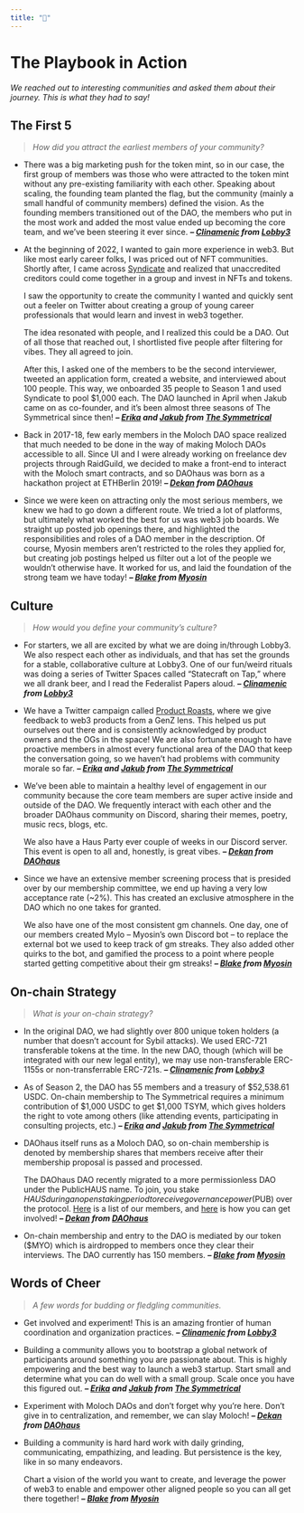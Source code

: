 ```yaml
---
title: "📕"
---
```


# The Playbook in Action {-}
*We reached out to interesting communities and asked them about their journey. This is what they had to say!*

## The First 5 {-}
> *How did you attract the earliest members of your community?*

- There was a big marketing push for the token mint, so in our case, the first group of members was those who were attracted to the token mint without any pre-existing familiarity with each other. Speaking about scaling, the founding team planted the flag, but the community (mainly a small handful of community members) defined the vision. As the founding members transitioned out of the DAO, the members who put in the most work and added the most value ended up becoming the core team, and we've been steering it ever since. ***-- [Clinamenic](https://twitter.com/clinamenic)* *from* *[Lobby3](https://www.lobby3.org/)***

<p>- At the beginning of 2022, I wanted to gain more experience in web3. But like most early career folks, I was priced out of NFT communities. Shortly after, I came across [Syndicate](https://syndicate.io/) and realized that unaccredited creditors could come together in a group and invest in NFTs and tokens. </p>
<p>I saw the opportunity to create the community I wanted and quickly sent out a feeler on Twitter about creating a group of young career professionals that would learn and invest in web3 together.</p>
<p>The idea resonated with people, and I realized this could be a DAO. Out of all those that reached out, I shortlisted five people after filtering for vibes. They all agreed to join.</p>
<p>After this, I asked one of the members to be the second interviewer, tweeted an application form, created a website, and interviewed about 100 people. This way, we onboarded 35 people to Season 1 and used Syndicate to pool $1,000 each. The DAO launched in April when Jakub came on as co-founder, and it's been almost three seasons of The Symmetrical since then! ***-- [Erika](https://twitter.com/erika_echaniz) and [Jakub](https://twitter.com/jakub_rusiecki)* *from* *[The Symmetrical](https://linktr.ee/thesymmetrical)***</p>

- Back in 2017-18, few early members in the Moloch DAO space realized that much needed to be done in the way of making Moloch DAOs accessible to all. Since UI and I were already working on freelance dev projects through RaidGuild, we decided to make a front-end to interact with the Moloch smart contracts, and so DAOhaus was born as a hackathon project at ETHBerlin 2019! ***-- [Dekan](https://twitter.com/dekanbro)* *from* *[DAOhaus](https://daohaus.club/)***

- Since we were keen on attracting only the most serious members, we knew we had to go down a different route. We tried a lot of platforms, but ultimately what worked the best for us was web3 job boards. We straight up posted job openings there, and highlighted the responsibilities and roles of a DAO member in the description. Of course, Myosin members aren't restricted to the roles they applied for, but creating job postings helped us filter out a lot of the people we wouldn't otherwise have. It worked for us, and laid the foundation of the strong team we have today! ***-- [Blake](https://twitter.com/blakeminhokim)* *from* *[Myosin](https://twitter.com/myosin_xyz)***

<!--- add your answer here! --->

## Culture {-}
> *How would you define your community's culture?*

- For starters, we all are excited by what we are doing in/through Lobby3. We also respect each other as individuals, and that has set the grounds for a stable, collaborative culture at Lobby3. One of our fun/weird rituals was doing a series of Twitter Spaces called "Statecraft on Tap," where we all drank beer, and I read the Federalist Papers aloud. ***-- [Clinamenic](https://twitter.com/clinamenic)* *from* *[Lobby3](https://www.lobby3.org/)***

- We have a Twitter campaign called [Product Roasts](https://twitter.com/TheSymmetrical/status/1636028105113337856), where we give feedback to web3 products from a GenZ lens. This helped us put ourselves out there and is consistently acknowledged by product owners and the OGs in the space! We are also fortunate enough to have proactive members in almost every functional area of the DAO that keep the conversation going, so we haven't had problems with community morale so far. ***-- [Erika](https://twitter.com/erika_echaniz) and [Jakub](https://twitter.com/jakub_rusiecki)* *from* *[The Symmetrical](https://linktr.ee/thesymmetrical)***

<p>- We've been able to maintain a healthy level of engagement in our community because the core team members are super active inside and outside of the DAO. We frequently interact with each other and the broader DAOhaus community on Discord, sharing their memes, poetry, music recs, blogs, etc.</p>
<p>We also have a Haus Party ever couple of weeks in our Discord server. This event is open to all and, honestly, is great vibes. ***-- [Dekan](https://twitter.com/dekanbro)* *from* *[DAOhaus](https://daohaus.club/)***</p>

<p>- Since we have an extensive member screening process that is presided over by our membership committee, we end up having a very low acceptance rate (~2%). This has created an exclusive atmosphere in the DAO which no one takes for granted.</p>
<p>We also have one of the most consistent gm channels. One day, one of our members created Mylo -- Myosin's own Discord bot -- to replace the external bot we used to keep track of gm streaks. They also added other quirks to the bot, and gamified the process to a point where people started getting competitive about their gm streaks! ***-- [Blake](https://twitter.com/blakeminhokim)* *from* *[Myosin](https://twitter.com/myosin_xyz)***</p>

<!--- add your answer here! --->

## On-chain Strategy {-}
> *What is your on-chain strategy?*

- In the original DAO, we had slightly over 800 unique token holders (a number that doesn't account for Sybil attacks). We used ERC-721 transferable tokens at the time. In the new DAO, though (which will be integrated with our new legal entity), we may use non-transferable ERC-1155s or non-transferrable ERC-721s. ***-- [Clinamenic](https://twitter.com/clinamenic)* *from* *[Lobby3](https://www.lobby3.org/)***
 
- As of Season 2, the DAO has 55 members and a treasury of $52,538.61 USDC. On-chain membership to The Symmetrical requires a minimum contribution of $1,000 USDC to get $1,000 TSYM, which gives holders the right to vote among others (like attending events, participating in consulting projects, etc.) ***-- [Erika](https://twitter.com/erika_echaniz) and [Jakub](https://twitter.com/jakub_rusiecki)* *from* *[The Symmetrical](https://linktr.ee/thesymmetrical)***

<p>- DAOhaus itself runs as a Moloch DAO, so on-chain membership is denoted by membership shares that members receive after their membership proposal is passed and processed.</p>
<p>The DAOhaus DAO recently migrated to a more permissionless DAO under the PublicHAUS name. To join, you stake $HAUS during an open staking period to receive governance power ($PUB) over the protocol. [Here](https://admin.daohaus.fun/#/molochv3/0x1/0xf844b98df9ccdfbe5d460d0d7bdca232cf9da923/members) is a list of our members, and [here](https://join.daohaus.fun/) is how you can get involved! ***-- [Dekan](https://twitter.com/dekanbro)* *from* *[DAOhaus](https://daohaus.club/)***</p>

- On-chain membership and entry to the DAO is mediated by our token ($MYO) which is airdropped to members once they clear their interviews. The DAO currently has 150 members. ***-- [Blake](https://twitter.com/blakeminhokim)* *from* *[Myosin](https://twitter.com/myosin_xyz)***

<!--- add your answer here! --->

## Words of Cheer {-}
> *A few words for budding or fledgling communities.*

- Get involved and experiment! This is an amazing frontier of human coordination and organization practices. ***-- [Clinamenic](https://twitter.com/clinamenic)* *from* *[Lobby3](https://www.lobby3.org/)***

- Building a community allows you to bootstrap a global network of participants around something you are passionate about. This is highly empowering and the best way to launch a web3 startup.
Start small and determine what you can do well with a small group. Scale once you have this figured out. ***-- [Erika](https://twitter.com/erika_echaniz) and [Jakub](https://twitter.com/jakub_rusiecki)* *from* *[The Symmetrical](https://linktr.ee/thesymmetrical)***

- Experiment with Moloch DAOs and don’t forget why you're here. Don't give in to centralization, and remember, we can slay Moloch! ***-- [Dekan](https://twitter.com/dekanbro)* *from* *[DAOhaus](https://daohaus.club/)***

<p>- Building a community is hard hard work with daily grinding, communicating, empathizing, and leading. But persistence is the key, like in so many endeavors.</p>
<p>Chart a vision of the world you want to create, and leverage the power of web3 to enable and empower other aligned people so you can all get there together! ***-- [Blake](https://twitter.com/blakeminhokim)* *from* *[Myosin](https://twitter.com/myosin_xyz)***</p>

<!--- add your answer here! --->
